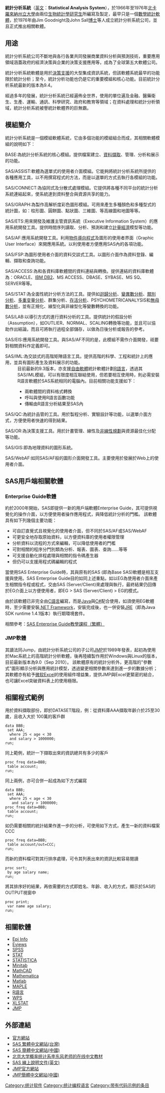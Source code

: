 {{Otheruses|SAS}}
{{Unreferenced|time=2017-10-22T15:38:35+00:00}}
{{Infobox_Software
 | name = Statistical Analysis System
| logo                   = স্যাস লোগো.png
| screenshot             = 
| caption                = 
 | developer = SAS Institute Inc.
 | programming language = [[C语言|C]]
| released               = {{start date and age|1976}}
| latest release version = 9.4M7
| latest release date    = {{Start date and age|2020|08|18}}
 | operating_system = [[Microsoft_Windows|Windows]], [[IBM大型主機|IBM大型主機]], [[Unix|Unix]], [[OpenVMS|OpenVMS Alpha]]
 | genre = [[數學|數學]] [[統計|統計]] [[生物|生物]]
 | license = 專屬
 | website = [http://www.sas.com www.sas.com]
}}

'''統計分析系統'''（[[英文|英文]]：'''Statistical Analysis System'''），於1966年至1976年[[北卡羅來納州立大學|北卡羅來納州立大學]]由兩位[[生物統計學|生物統計學]][[研究生|研究生]]所編寫及製定，最早只是一個[[數學|數學]][[統計|統計]][[軟體|軟體]]，於1976年由Jim Goodnight及John Sall[[博士|博士]]等人成立統計分析系統公司，並且正式推出相關軟體。

== 用途 ==
統計分析系統公司不斷地與各行各業共同發展商業資料分析與預測技術，重要應用領域涵蓋政府的經濟決策與企業的決策支援應用等，成為了全球第五大軟體公司。

統計分析系統軟體是用於[[决策支持系统|決策支援]]的大型集成資訊系統，但該軟體系統最早的功能限於統計分析；至今，統計分析功能也仍是它的重要模組和核心功能。目前統計分析系統最新的版本為9.4。

經過多年的發展，統計分析系統已經遍佈全世界，使用的單位遍及金融、醫藥衛生、生產、運輸、通訊、科學研究、政府和教育等領域；在資料處理和統計分析領域，統計分析系統被譽統計軟體界的巨無霸。

== 模組簡介 ==
統計分析系統是一個模組軟體系統，它由多個功能的模組組合而成，其相關軟體模組的說明如下：

;BASE:為統計分析系統的核心模組。提供檔案建立、[[資料擷取|資料擷取]]、管理、分析和展示的功能。

;SAS/ASSIST:軟體為選單式的使用者介面模組。它能夠將統計分析系統所提供的各種應用工具，以不用撰寫程式的方法，而是以選單的方式去執行各模組的功能。

;SAS/CONNECT:為協同式及分散式處理模組。它提供將各種不同平台的統計分析系統連結起來，使系統達到資料整合與資源共享的能力。

;SAS/GRAPH:為製作高解析度彩色圖形模組。可用來產生多種顏色和多種型式的統計圖，如：柱形圖、圓餅圖、點狀圖、三維圖、等高線圖和地圖等等。

;SAS/ETS:用來開發及維護主管資訊系統（Executive Information System）的應用系統開發工具。提供時間序列讀取、分析、預測和建立[[計量經濟|計量經濟]]模型等功能。

;SAS/AF:應用系統開發工具。利用[[面向对象程序设计|物件導向程式]]及圖形的使用者界面（Graphic User Interface）來開應用系統。以利使用者方便應用SAS內的各項功能。

;SAS/FSP:為圖形使用者介面的資料交談式工具。以圖形介面作為資料登錄、編輯、擷取和查詢功能。

;SAS/ACCESS:為和各資料庫軟體間的資料連結與轉換。提供連結的資料庫軟體為：ORACLE、[[IBM_DB2|IBM DB2]]、MS ACCESS、DBASE、SYBASE、MS SQ、SERVER等等。

;SAS/STAT:為全面性統計分析方法的工具。提供如[[迴歸分析|迴歸分析]]、[[變異數分析|變異數分析]]、[[類別分析|類別分析]]、[[多重变量分析|多重变量分析]]、群集分析、[[存活分析|存活分析]]、PSYCHOMETRICANALYSIS和[[無母數分析|無母數分析]]，並有正規化、線型化與非線型化等變數轉換的功能。

;SAS/LAB:以導引方式的進行資料分析的工具。提供統計的假設分析（Assumption），如OUTLIER、NORMAL、SCALING轉換等功能，並且可以協助作出結論，而且可將執行過程全部儲存，以做為日後分析或報告的參考。

;SAS/EIS:應用系統開發工具。與SAS/AF不同的是，此模組不需作介面開發，祗要對相關資料作定義即可。

;SAS/IML:為交談式的高階矩陣語言工具。提供高階的科學、工程和統計上的應用，並具有圖形產生及資料展示的功能。
:目前最新的9.3版本，亦支援[[自由軟體|自由軟體]]統計軟體計劃[[R語言|R語言]]，透過其SAS/IML模組，可以有限度相互聯結使用，但若要相互使用時，則必需安裝R語言軟體於SAS系統相同的電腦內。目前相關功能支援如下：
:* 兩軟體間的資料格式轉換
:* 呼叫與使用R語言函數功能
:* 傳輸由R語言分析結果至SAS內

;SAS/QC:為統計品管的工具。用於製程分析、實驗設計等功能，以選單介面方式，方便使用者快速的得到結果。

;SAS/OR:為決策支援工具。用於計畫管理、線性及[[非線性規劃|非線性規劃]]與資源最佳化分配等功能。

;SAS/GIS:即為地理資料的圖形系統。

;SAS/WebAF:如同SAS/AF般的圖形介面開發工具。主要使用於發展於Web上的使用者介面。

== SAS用戶端相關軟體 ==
=== Enterprise Guide軟體 ===
約於2000年開始，SAS即提供一新的用戶端軟體Enterprise Guide，其可提供視覺化的操作介面，以方便使用者操作應用程式，與降低統計分析的門檻。
該軟體具有如下列幾個主要功能：
* 可自訂直覺式且視覺化的使用者介面，但不同於SAS/AF或SAS/WebAF
* 可更安全地存取原始資料，以方便資料庫的使用者權限管理
* 分析資料以流程的方式來編輯，可以降低使用者的門檻
* 可對相關的程序分門別類為分析、報表、圖表、查詢……等等
* 可支援自動化排程處理與相關的指令碼產生器
* 但仍可以支援用程式碼編輯的程式

當使用SAS Enterprise Guide時，其與原有的SAS (即為Base SAS)軟體是相互支援與使用。SAS Enterprise Guide目的如同上述重點，如以EG為使用者介面來產生相關指令程或程式，交由SAS (Server/Client)來處理與執行，最終結果仍回傳於EG介面上以方便使用者，即EG > SAS (Server/Client) > EG的模式。

由於該軟體已非完全由[[C語言|C語言]]編寫，而是[[Java|Java]]與[[C♯|C#]]配合使用，如須使用EG軟體時，至少需要安裝[[.NET_Framework|.NET Framework]]，安裝完成後，也一併安裝[[JRE|JRE]]（即為Java SDK runtime 1.4.1版本）執行期環境套件。

相關參考：[http://support.sas.com/documentation/onlinedoc/guide/tut42/zt/menu.htm SAS Enterprise Guide教學課程（繁體）] {{Wayback|url=http://support.sas.com/documentation/onlinedoc/guide/tut42/zt/menu.htm |date=20200219210551 }}

=== JMP軟體 ===
其讀法同Jump，由統計分析系統公司的子公司[[JMP|JMP]]於1989年發表，起初為使用於Mac系統上的高階統計分析軟體，後再陸續製作用於Windows與Linux的版本，目前最新版本為9.0（Sep 2010）。
該軟體原有的統計分析外，更高階的"參數式"圖形顯示分析與應用統計模型，透過變更相關參數來達到進一步的數據分析；其軟體亦有給予[[微软|微软]][[Excel|Excel]]的使用組件增益集，提供JMP與Excel更緊密的結合，也可讓Excel突破資料表上的使用極限。

== 相關程式範例 ==
{{main|SAS语言}}
用於資料擷取部份，即於DATASET階段，例：從資料庫AAA擷取年齡介於25至30歲，且收入大於 100萬的客戶群

 data BBB;
  set AAA;
   where 25 < age < 30 
   and salary > 1000000;
 run;

同上範例，統計一下擷取出來的資訊總共有多少的客戶

 proc freq data=BBB;
  table account;
 run; 

同上兩例，亦可合併一起成為如下方式編寫

 data BBB;
  set AAA;
   where 25 < age < 30 
    and salary > 1000000;
 proc freq data=BBB;
  table account;
 run;

如仍需要相關的統計結果作進一步的分析，可使用如下方式，產生一新的資料檔案CCC

 proc freq data=BBB;
  table account/out=CCC;
 run;
 
而新的資料檔可對其行排序處理，可令其列表出來的資訊比較容易閱讀

 proc sort;
  by age salary name;
 run;

將其排序好的結果，再依需要的方式即姓名、年齡、收入的方式，顯示於SAS的OUTPUT視窗中

 proc print;
  var name age salary;
 run;

== 相關軟體 ==
* [[Epi_Info|Epi Info]]
* [[Eviews|Eviews]]
* [[SPSS|SPSS]]
* [[STAT|STAT]]
* [[STATISTICA|STATISTICA]]
* [[Minitab|Minitab]]
* [[MathCAD|MathCAD]]
* [[Mathematica|Mathematica]]
* [[Matlab|Matlab]]
* [[MAPLE|MAPLE]]
* [[R語言|R語言]]
* [[WPS|WPS]]
* [[XLSTAT|XLSTAT]]
* [[JMP|JMP]]

== 外部連結 ==
* [http://www.sas.com 官方網站] {{Wayback|url=http://www.sas.com/ |date=20210421045439 }}
* [http://www.sas.com/offices/asiapacific/taiwan/ SAS 繁體中文網站(台灣)] {{Wayback|url=http://www.sas.com/offices/asiapacific/taiwan/ |date=20141121005413 }}
* [http://www.sas.com/offices/asiapacific/china/ SAS 簡體中文網站(中國)] {{Wayback|url=http://www.sas.com/offices/asiapacific/china/ |date=20141121001033 }}
* [http://www.math.pku.edu.cn/teachers/lidf/docs/statsoft/html/statsoft.html 北京大学概率统计系李东风老师的在线中文教材] {{Wayback|url=http://www.math.pku.edu.cn/teachers/lidf/docs/statsoft/html/statsoft.html |date=20210127081854 }}
* [http://support.sas.com/onlinedoc/912/docMainpage.jsp SAS 線上說明文件(英文)] {{Wayback|url=http://support.sas.com/onlinedoc/912/docMainpage.jsp |date=20060427100448 }}
* [http://www.jmp.com JMP官方網站] {{Wayback|url=http://www.jmp.com/ |date=20150212042155 }}
* [http://www.jmp.com/china/ JMP簡體中文網站(中國)] {{Wayback|url=http://www.jmp.com/china/ |date=20150208104613 }}

{{统计分析软件}}
{{数值分析软件}}

[[Category:统计软件|Category:统计软件]]
[[Category:统计编程语言|Category:统计编程语言]]
[[Category:带有代码示例的条目|Category:带有代码示例的条目]]